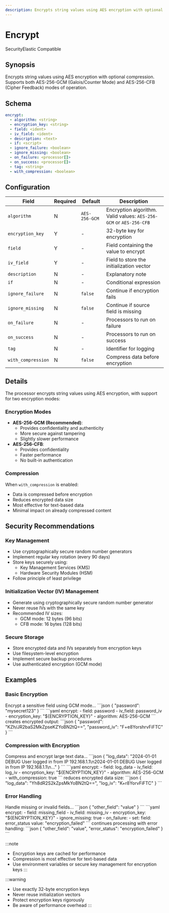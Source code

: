 ```yaml
---
description: Encrypts string values using AES encryption with optional compression
---
```


# Encrypt

<span className="theme-doc-version-badge badge badge--primary">Security</span><span className="theme-doc-version-badge badge badge--secondary">Elastic Compatible</span>

## Synopsis

Encrypts string values using AES encryption with optional compression. Supports both AES-256-GCM (Galois/Counter Mode) and AES-256-CFB (Cipher Feedback) modes of operation.

## Schema

```yaml {3-5}
encrypt:
  - algorithm: <string>
  - encryption_key: <string>
  - field: <ident>
  - iv_field: <ident>
  - description: <text>
  - if: <script>
  - ignore_failure: <boolean>
  - ignore_missing: <boolean>
  - on_failure: <processor[]>
  - on_success: <processor[]>
  - tag: <string>
  - with_compression: <boolean>
```

## Configuration

|Field|Required|Default|Description|
|---|---|---|---|
|`algorithm`|N|`AES-256-GCM`|Encryption algorithm. Valid values: `AES-256-GCM` or `AES-256-CFB`|
|`encryption_key`|Y|-|32-byte key for encryption|
|`field`|Y|-|Field containing the value to encrypt|
|`iv_field`|Y|-|Field to store the initialization vector|
|`description`|N|-|Explanatory note|
|`if`|N|-|Conditional expression|
|`ignore_failure`|N|`false`|Continue if encryption fails|
|`ignore_missing`|N|`false`|Continue if source field is missing|
|`on_failure`|N|-|Processors to run on failure|
|`on_success`|N|-|Processors to run on success|
|`tag`|N|-|Identifier for logging|
|`with_compression`|N|`false`|Compress data before encryption|

## Details

The processor encrypts string values using AES encryption, with support for two encryption modes:

### Encryption Modes
- **AES-256-GCM (Recommended)**: 
  - Provides confidentiality and authenticity
  - More secure against tampering
  - Slightly slower performance
- **AES-256-CFB**:
  - Provides confidentiality
  - Faster performance
  - No built-in authentication

### Compression
When `with_compression` is enabled:
- Data is compressed before encryption
- Reduces encrypted data size
- Most effective for text-based data
- Minimal impact on already compressed content

## Security Recommendations

### Key Management
- Use cryptographically secure random number generators
- Implement regular key rotation (every 90 days)
- Store keys securely using:
  - Key Management Services (KMS)
  - Hardware Security Modules (HSM)
- Follow principle of least privilege

### Initialization Vector (IV) Management
- Generate using cryptographically secure random number generator
- Never reuse IVs with the same key
- Recommended IV sizes:
  - GCM mode: 12 bytes (96 bits)
  - CFB mode: 16 bytes (128 bits)

### Secure Storage
- Store encrypted data and IVs separately from encryption keys
- Use filesystem-level encryption
- Implement secure backup procedures
- Use authenticated encryption (GCM mode)

## Examples

### Basic Encryption

<ExampleGrid>
  <CommentCol>
    Encrypt a sensitive field using GCM mode...
  </CommentCol>
  <CodeCol>
    ```json
    {
      "password": "mysecret123"
    }
    ```
    ```yaml
    encrypt:
      - field: password
      - iv_field: password_iv
      - encryption_key: "${ENCRYPTION_KEY}"
      - algorithm: AES-256-GCM
    ```
  </CodeCol>
  <CommentCol>
    creates encrypted output:
  </CommentCol>
  <CodeCol>
    ```json
    {
      "password": "KZh/JR2baS2MkZpseKZYoBN2tQ==",
      "password_iv": "F+e8YorshrvFiFTC"
    }
    ```
  </CodeCol>
</ExampleGrid>

### Compression with Encryption

<ExampleGrid>
  <CommentCol>
    Compress and encrypt large text data...
  </CommentCol>
  <CodeCol>
    ```json
    {
      "log_data": "2024-01-01 DEBUG User logged in from IP 192.168.1.1\n2024-01-01 DEBUG User logged in from IP 192.168.1.1\n..."
    }
    ```
    ```yaml
    encrypt:
      - field: log_data
      - iv_field: log_iv
      - encryption_key: "${ENCRYPTION_KEY}"
      - algorithm: AES-256-GCM
      - with_compression: true
    ```
  </CodeCol>
  <CommentCol>
    reduces encrypted data size:
  </CommentCol>
  <CodeCol>
    ```json
    {
      "log_data": "Yh8dR2S2kZpsMkYoBN2tQ==",
      "log_iv": "K+r8YorvFiFTC"
    }
    ```
  </CodeCol>
</ExampleGrid>

### Error Handling

<ExampleGrid>
  <CommentCol>
    Handle missing or invalid fields...
  </CommentCol>
  <CodeCol>
    ```json
    {
      "other_field": "value"
    }
    ```
    ```yaml
    encrypt:
      - field: missing_field
      - iv_field: missing_iv
      - encryption_key: "${ENCRYPTION_KEY}"
      - ignore_missing: true
      - on_failure:
          - set:
              field: error_status
              value: "encryption_failed"
    ```
  </CodeCol>
  <CommentCol>
    continues processing with error handling:
  </CommentCol>
  <CodeCol>
    ```json
    {
      "other_field": "value",
      "error_status": "encryption_failed"
    }
    ```
  </CodeCol>
</ExampleGrid>

:::note
- Encryption keys are cached for performance
- Compression is most effective for text-based data
- Use environment variables or secure key management for encryption keys
:::

:::warning
- Use exactly 32-byte encryption keys
- Never reuse initialization vectors
- Protect encryption keys rigorously
- Be aware of performance overhead
:::